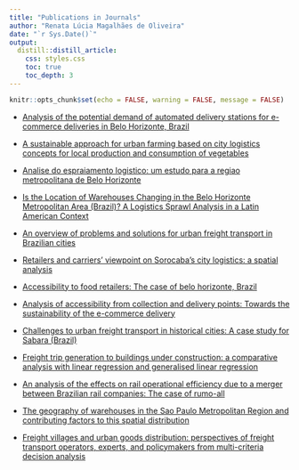 ```yaml
---
title: "Publications in Journals"
author: "Renata Lúcia Magalhães de Oliveira"
date: "`r Sys.Date()`"
output: 
  distill::distill_article:
    css: styles.css
    toc: true
    toc_depth: 3
---
```

<link rel="stylesheet" href="./academicons-1.9.1/css/academicons.min.css">

```r
knitr::opts_chunk$set(echo = FALSE, warning = FALSE, message = FALSE)
```

+ [Analysis of the potential demand of automated delivery stations for e-commerce deliveries in Belo Horizonte, Brazil](https://retaoliveira.github.io/blog/paper1.html)

+ [A sustainable approach for urban farming based on city logistics concepts for local production and consumption of vegetables](https://retaoliveira.github.io/blog/paper2.html) 

+ [Analise do espraiamento logistico: um estudo para a regiao metropolitana de Belo Horizonte](https://retaoliveira.github.io/blog/paper3.html)

+ [Is the Location of Warehouses Changing in the Belo Horizonte Metropolitan Area (Brazil)? A Logistics Sprawl Analysis in a Latin American Context](https://retaoliveira.github.io/blog/paper4.html)

+ [An overview of problems and solutions for urban freight transport in Brazilian cities](https://retaoliveira.github.io/blog/paper6.html)

+ [Retailers and carriers' viewpoint on Sorocaba's city logistics: a spatial analysis](https://retaoliveira.github.io/blog/paper7.html)

+ [Accessibility to food retailers: The case of belo horizonte, Brazil](https://retaoliveira.github.io/blog/paper8.html)

+ [Analysis of accessibility from collection and delivery points: Towards the sustainability of the e-commerce delivery](https://retaoliveira.github.io/blog/paper9.html)

+ [Challenges to urban freight transport in historical cities: A case study for Sabara (Brazil)](https://retaoliveira.github.io/blog/paper10.html)

+ [Freight trip generation to buildings under construction: a comparative analysis with linear regression and generalised linear regression](https://retaoliveira.github.io/blog/paper11.html)

+ [An analysis of the effects on rail operational efficiency due to a merger between Brazilian rail companies: The case of rumo-all](https://retaoliveira.github.io/blog/paper12.html)

+ [The geography of warehouses in the Sao Paulo Metropolitan Region and contributing factors to this spatial distribution](https://retaoliveira.github.io/blog/paper13.html)

+ [Freight villages and urban goods distribution: perspectives of freight transport operators, experts, and policymakers from multi-criteria decision analysis](https://retaoliveira.github.io/blog/paper14.html)

